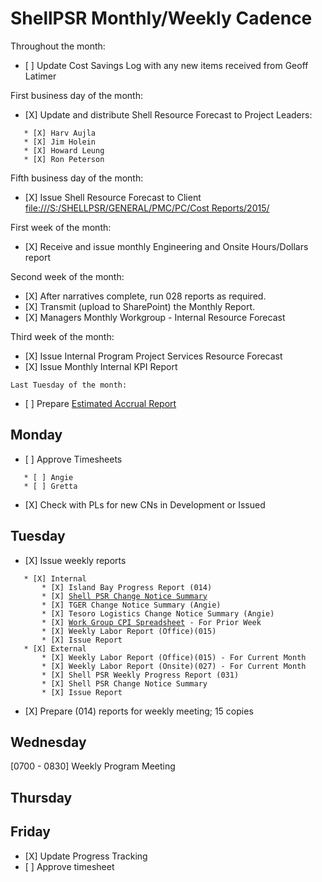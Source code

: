 = ShellPSR Monthly/Weekly Cadence =
Throughout the month:
* [ ] Update Cost Savings Log with any new items received from Geoff Latimer

First business day of the month:
* [X] Update and distribute Shell Resource Forecast to Project Leaders:
	* [X] Harv Aujla
	* [X] Jim Holein
	* [X] Howard Leung
	* [X] Ron Peterson

Fifth business day of the month:
* [X] Issue Shell Resource Forecast to Client [[file:///S:/SHELLPSR/GENERAL/PMC/PC/Cost Reports/2015/]]

First week of the month:
* [X] Receive and issue monthly Engineering and Onsite Hours/Dollars report

Second week of the month:
* [X] After narratives complete, run 028 reports as required.
* [X] Transmit (upload to SharePoint) the Monthly Report.
* [X] Managers Monthly Workgroup - Internal Resource Forecast

Third week of the month:
* [X] Issue Internal Program Project Services Resource Forecast
* [X] Issue Monthly Internal KPI Report
 
 Last Tuesday of the month:
* [ ] Prepare [[Estimated Accrual Report]]
== Monday ==
* [ ] Approve Timesheets
	* [ ] Angie
	* [ ] Gretta
* [X] Check with PLs for new CNs in Development or Issued
 
== Tuesday ==
* [X] Issue weekly reports 
	* [X] Internal
		* [X] Island Bay Progress Report (014) 
		* [X] [[//bham-eng-data/share/SHELLPSR/GENERAL/PMC/PC/Island Bay - Weekly Reports/Change Management/Shell PSR CN Summary|Shell PSR Change Notice Summary]]
		* [X] TGER Change Notice Summary (Angie) 
		* [X] Tesoro Logistics Change Notice Summary (Angie) 
		* [X] [[file:///S:/SHELLPSR/GENERAL/PMC/PC/Island Bay - Weekly Reports/Island Bay Internal CPI Spreadsheet/2015/|Work Group CPI Spreadsheet]] - For Prior Week
		* [X] Weekly Labor Report (Office)(015)
		* [X] Issue Report
	* [X] External
		* [X] Weekly Labor Report (Office)(015) - For Current Month
		* [X] Weekly Labor Report (Onsite)(027) - For Current Month
		* [X] Shell PSR Weekly Progress Report (031)
		* [X] Shell PSR Change Notice Summary
		* [X] Issue Report
* [X] Prepare (014) reports for weekly meeting; 15 copies

== Wednesday ==
[0700 - 0830] Weekly Program Meeting
 
== Thursday ==

== Friday == 
* [X] Update Progress Tracking
* [ ] Approve timesheet
